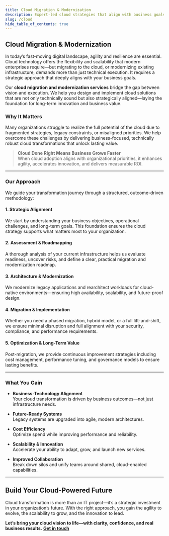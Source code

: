 ```yaml
---
title: Cloud Migration & Modernization
description: Expert-led cloud strategies that align with business goals to enable innovation, efficiency, and long-term value.
slug: /cloud
hide_table_of_contents: true
---
```


## Cloud Migration & Modernization

In today’s fast-moving digital landscape, agility and resilience are essential. Cloud technology offers the flexibility and scalability that modern enterprises require—but migrating to the cloud, or modernizing existing infrastructure, demands more than just technical execution. It requires a strategic approach that deeply aligns with your business goals.

Our **cloud migration and modernization services** bridge the gap between vision and execution. We help you design and implement cloud solutions that are not only technically sound but also strategically aligned—laying the foundation for long-term innovation and business value.

### Why It Matters

Many organizations struggle to realize the full potential of the cloud due to fragmented strategies, legacy constraints, or misaligned priorities. We help overcome these challenges by delivering business-focused, technically robust cloud transformations that unlock lasting value.

> **Cloud Done Right Means Business Grows Faster**  
> When cloud adoption aligns with organizational priorities, it enhances agility, accelerates innovation, and delivers measurable ROI.

---

### Our Approach

We guide your transformation journey through a structured, outcome-driven methodology:

#### 1. Strategic Alignment  
We start by understanding your business objectives, operational challenges, and long-term goals. This foundation ensures the cloud strategy supports what matters most to your organization.

#### 2. Assessment & Roadmapping  
A thorough analysis of your current infrastructure helps us evaluate readiness, uncover risks, and define a clear, practical migration and modernization roadmap.

#### 3. Architecture & Modernization  
We modernize legacy applications and rearchitect workloads for cloud-native environments—ensuring high availability, scalability, and future-proof design.

#### 4. Migration & Implementation  
Whether you need a phased migration, hybrid model, or a full lift-and-shift, we ensure minimal disruption and full alignment with your security, compliance, and performance requirements.

#### 5. Optimization & Long-Term Value  
Post-migration, we provide continuous improvement strategies including cost management, performance tuning, and governance models to ensure lasting benefits.

---

### What You Gain

- **Business-Technology Alignment**  
  Your cloud transformation is driven by business outcomes—not just infrastructure needs.

- **Future-Ready Systems**  
  Legacy systems are upgraded into agile, modern architectures.

- **Cost Efficiency**  
  Optimize spend while improving performance and reliability.

- **Scalability & Innovation**  
  Accelerate your ability to adapt, grow, and launch new services.

- **Improved Collaboration**  
  Break down silos and unify teams around shared, cloud-enabled capabilities.

---

## Build Your Cloud-Powered Future

Cloud transformation is more than an IT project—it’s a strategic investment in your organization’s future. With the right approach, you gain the agility to evolve, the scalability to grow, and the innovation to lead.

**Let’s bring your cloud vision to life—with clarity, confidence, and real business results.** **[Get in touch](/contact)**

